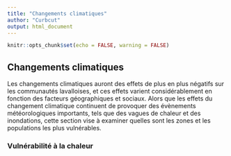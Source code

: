 ```yaml
---
title: "Changements climatiques"
author: "Curbcut"
output: html_document
---
```


```r
knitr::opts_chunk$set(echo = FALSE, warning = FALSE)
```

## Changements climatiques

Les changements climatiques auront des effets de plus en plus négatifs sur les communautés lavalloises, et ces effets varient considérablement en fonction des facteurs géographiques et sociaux. Alors que les effets du changement climatique continuent de provoquer des évènements météorologiques importants, tels que des vagues de chaleur et des inondations, cette section vise à examiner quelles sont les zones et les populations les plus vulnérables.

### Vulnérabilité à la chaleur

